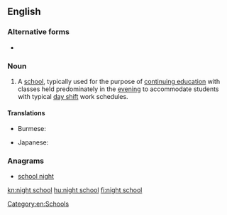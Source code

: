 ==English==

===Alternative forms===
* {{l|en|nightschool}}

===Noun===
{{en-noun}}

# A [[school]], typically used for the purpose of [[continuing education]] with classes held predominately in the [[evening]] to accommodate students with typical [[day shift]] work schedules.

====Translations====
{{trans-top|A school with classes held predominately in the evening}}
* Burmese: {{t+|my|ညကျောင်း|sc=Mymr}}
{{trans-mid}}
* Japanese: {{t|ja|夜学|tr=やがく, yagaku|sc=Jpan}}
{{trans-bottom}}

===Anagrams===
* [[school night#English|school night]]

[[Category:en:Schools]]

[[kn:night school]]
[[hu:night school]]
[[fi:night school]]
